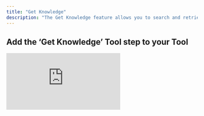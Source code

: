 ```yaml
---
title: "Get Knowledge"
description: "The Get Knowledge feature allows you to search and retrieve information directly from your knowledge table without RAG"
---
```


## Add the ‘Get Knowledge’ Tool step to your Tool

<div style={{ width:"90%",position:"relative",paddingTop:"75%" }}>
<iframe src="https://app.supademo.com/embed/cmd2oyxum341oc4kj3skjizmf" frameBorder="0" title="Add the Get Knowledge Tool step to your Tool" allow="clipboard-write" webkitallowfullscreen="true" mozallowfullscreen="true" allowfullscreen style={{ position:"absolute",top:0,left:0,width:"100%",height:"100%",border:"3px solid #5E43CE",borderRadius:"10px",objectFit:"cover" }} />

</div>


You can add the Get Knowledge’ Tool step to your Tool by:

1. Creating a new Tool, then searching for the ‘Get Knowledge’ Tool step
2. Click ‘Expand’ to see the full Tool step
3. Select the Knowledge table you would like to use
4. Filter condition: “and” vs “or” when matching data to update:
   - Use **_and_** when all specified conditions must match for a row to be deleted.
   - Use **_or_** when any of the conditions can match.
   <Note>
     Filter condition only applies if you include more than one object in the filter
   </Note>
6. Click 'Run step' to test out the Tool

## Advanced settings

### Fields to include

This is the fields (columns)that will be included in the response. By default, all fields are included.

### Number of records to retrieve

This is the number of records to retrieve. By default, **20** records are retrieved.

## Common errors
<AccordionGroup>
  <Accordion title="Formatting issues">
    This indicates that there is a formatting issue in the "New data to insert" input field. Make sure your object is formatted correctly. `Expected property name or '}' in JSON at...`
  </Accordion>

  <Accordion title="Incorrect data type">
    This means the data being inserted into the knowledge table is not a JSON. `Invalid JSON`
  </Accordion>
</AccordionGroup>

## Formatting Examples

### Example 1: Retrieve all large dogs

```json
[
  {
    "size": "large"
  }
]
```

### Example 2: Retrieve all large French Bulldogs

```json
[
  {
    "breed": "French Bulldog",
    "size": "large"
  },
]
```

### Example 3: Retrieve all large dogs OR small poodles
```json
[
  {
    "size": "large",
    "breed": "French Bulldog"
  },
  {
    "size": "small",
    "breed": "poodle"
  }
]
```


<Note>
  Ensure to separate each object with a comma if inserting multiple rows.
</Note>

## Frequently asked questions (FAQs)

<AccordionGroup>
    <Accordion title="What is the difference between get knowledge and advanced knowledge search?">
        Get knowledge allows you to search and retrieve information directly from your knowledge table without RAG.
    </Accordion>
    <Accordion title="What format should I use for the filter?">
        The filter should be a JSON array of objects. Each object should have the field name and the value you want to filter by.
    </Accordion>
    <Accordion title="What's the difference between using 'AND' and 'OR'?">
        - Use **AND** when _all_ filter conditions must be true for a row to be retrieved.
        - Use **OR** when _any_ one of the conditions can match.

        <Note>
          This only applies when you include more than one object in the filter array. 
        </Note>
    </Accordion>
</AccordionGroup>
